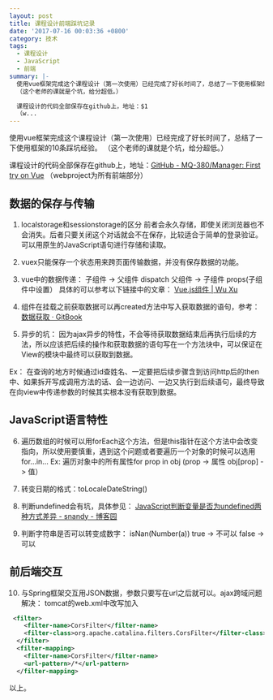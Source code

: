 ```yaml
---
layout: post
title: 课程设计前端踩坑记录
date: '2017-07-16 00:03:36 +0800'
category: 技术
tags:
  - 课程设计
  - JavaScript
  - 前端
summary: |-
  使用vue框架完成这个课程设计（第一次使用）已经完成了好长时间了，总结了一下使用框架的10条踩坑经验。
  （这个老师的课就是个坑，给分超低。）

  课程设计的代码全部保存在github上，地址：$1
  （w...
---
```


使用vue框架完成这个课程设计（第一次使用）已经完成了好长时间了，总结了一下使用框架的10条踩坑经验。
（这个老师的课就是个坑，给分超低。）

课程设计的代码全部保存在github上，地址：[GitHub - MQ-380/Manager: First try on Vue](https://github.com/MQ-380/Manager)
（webproject为所有前端部分）

## 数据的保存与传输
1. localstorage和sessionstorage的区分
 前者会永久存储，即使关闭浏览器也不会消失。后者只要关闭这个对话就会不在保存，比较适合于简单的登录验证。
可以用原生的JavaScript语句进行存储和读取。

2. vuex只能保存一个状态用来跨页面传输数据，并没有保存数据的功能。

3. vue中的数据传递：
子组件 -> 父组件  dispatch
父组件 -> 子组件  props(子组件中设置）
具体的可以参考以下链接中的文章：
[Vue.js组件 | Wu Xu](https://blog.wuxu92.com/Vue-js-components/)

4. 组件在挂载之前获取数据可以再created方法中写入获取数据的语句，参考：[数据获取 · GitBook](https://router.vuejs.org/zh-cn/advanced/data-fetching.html)

5. 异步的坑：
因为ajax异步的特性，不会等待获取数据结束后再执行后续的方法，所以应该把后续的操作和获取数据的语句写在一个方法块中，可以保证在View的模块中最终可以获取到数据。

Ex：
在查询的地方时候通过id查姓名、一定要把后续步骤含到访问http后的then中、如果拆开写成调用方法的话、会一边访问、一边又执行到后续语句，最终导致在向view中传递参数的时候其实根本没有获取到数据。

## JavaScript语言特性
6. 遍历数组的时候可以用forEach这个方法，但是this指针在这个方法中会改变指向，所以使用要慎重，遇到这个问题或者要遍历一个对象的时候可以选用for...in...
Ex: 遍历对象中的所有属性for prop in obj   (prop -> 属性     obj[prop] -> 值）

7. 转变日期的格式：toLocaleDateString() 

8. 判断undefined会有坑，具体参见： [JavaScript判断变量是否为undefined两种方式差异 - snandy - 博客园](https://www.cnblogs.com/snandy/archive/2011/06/17/2083481.html)

9. 判断字符串是否可以转变成数字：
isNan(Number(a))   true -> 不可以   false -> 可以

## 前后端交互

10. 与Spring框架交互用JSON数据，参数只要写在url之后就可以。ajax跨域问题解决： tomcat的web.xml中改写加入
```xml
 <filter>
    <filter-name>CorsFilter</filter-name>
    <filter-class>org.apache.catalina.filters.CorsFilter</filter-class>
  </filter>
  <filter-mapping>
    <filter-name>CorsFilter</filter-name>
    <url-pattern>/*</url-pattern>
  </filter-mapping>
```


以上。
